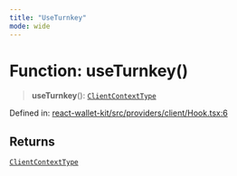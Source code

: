 ```yaml
---
title: "UseTurnkey"
mode: wide
---
```

  
# Function: useTurnkey()

> **useTurnkey**(): [`ClientContextType`](../ClientContextType/readme)

Defined in: [react-wallet-kit/src/providers/client/Hook.tsx:6](https://github.com/tkhq/sdk/blob/main/packages/react-wallet-kit/src/providers/client/Hook.tsx#L6)

## Returns

[`ClientContextType`](../ClientContextType/readme)
